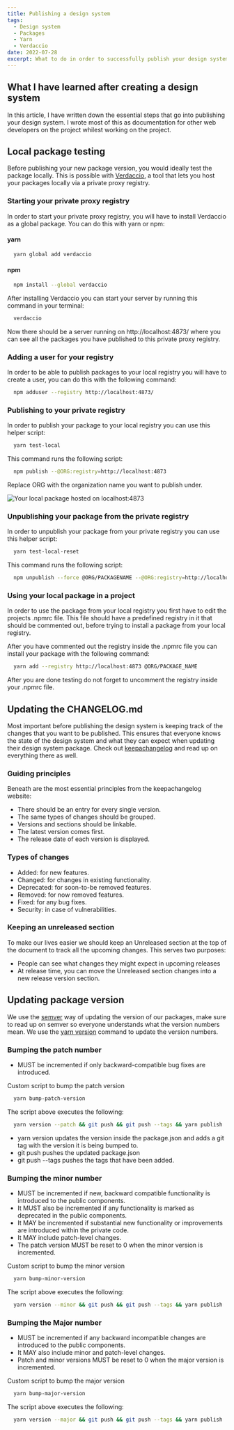 ```yaml
---
title: Publishing a design system
tags:
  - Design system
  - Packages
  - Yarn
  - Verdaccio
date: 2022-07-28
excerpt: What to do in order to successfully publish your design system
---
```


<ContentBlock>

## What I have learned after creating a design system

In this article, I have written down the essential steps that go into
publishing your design system. I wrote most of this as documentation for
other web developers on the project whilest working on the project.

</ContentBlock>

<ContentBlock>

## Local package testing

Before publishing your new package version, you would ideally test the package locally. This is
possible with [Verdaccio](https://verdaccio.org/), a tool that lets you host your packages locally via a private proxy registry.

</ContentBlock>

<ContentBlock>

### Starting your private proxy registry

In order to start your private proxy registry, you will have to install Verdaccio as a global package. You can do this with yarn or npm:

#### yarn

```bash
  yarn global add verdaccio
```

#### npm

```bash
  npm install --global verdaccio
```

After installing Verdaccio you can start your server by running this command in your terminal:

```bash
  verdaccio
```

Now there should be a server running on http://localhost:4873/ where you can see all the packages you have published to this private proxy registry.

</ContentBlock>

<ContentBlock>

### Adding a user for your registry

In order to be able to publish packages to your local registry you will have to create a user, you can do this with the following command:

```bash
  npm adduser --registry http://localhost:4873/
```

</ContentBlock>

<ContentBlock>

### Publishing to your private registry

In order to publish your package to your local registry you can use this helper script:

```bash
  yarn test-local
```

This command runs the following script:

```bash
  npm publish --@ORG:registry=http://localhost:4873
```

Replace ORG with the organization name you want to publish under.

<Image
  layout="fill"
  src="/images/verdaccio-package-hosted.png"
  alt="Your local package hosted on localhost:4873"
/>

</ContentBlock>

<ContentBlock>

### Unpublishing your package from the private registry

In order to unpublish your package from your private registry you can use this helper script:

```bash
  yarn test-local-reset
```

This command runs the following script:

```bash
  npm unpublish --force @ORG/PACKAGENAME --@ORG:registry=http://localhost:4873
```

</ContentBlock>

<ContentBlock>

### Using your local package in a project

In order to use the package from your local registry you first have to edit the projects .npmrc file. This file should have a predefined registry in it that should be commented out, before trying to install a package from your local registry.

After you have commented out the registry inside the .npmrc file you can install your package with the following command:

```bash
  yarn add --registry http://localhost:4873 @ORG/PACKAGE_NAME
```

After you are done testing do not forget to uncomment the registry inside your .npmrc file.

</ContentBlock>

<ContentBlock>

## Updating the CHANGELOG.md

Most important before publishing the design system is keeping track of the
changes that you want to be published. This ensures that everyone knows the
state of the design system and what they can expect when updating their
design system package. Check out
[keepachangelog](https://keepachangelog.com/en/1.0.0/) and read up on
everything there as well.

</ContentBlock>

<ContentBlock>

### Guiding principles

Beneath are the most essential principles from the keepachangelog website:

- There should be an entry for every single version.
- The same types of changes should be grouped.
- Versions and sections should be linkable.
- The latest version comes first.
- The release date of each version is displayed.

</ContentBlock>

<ContentBlock>

### Types of changes

- Added: for new features.
- Changed: for changes in existing functionality.
- Deprecated: for soon-to-be removed features.
- Removed: for now removed features.
- Fixed: for any bug fixes.
- Security: in case of vulnerabilities.

</ContentBlock>

<ContentBlock>

### Keeping an unreleased section

To make our lives easier we should keep an Unreleased section at the top of
the document to track all the upcoming changes. This serves two purposes:

- People can see what changes they might expect in upcoming releases
- At release time, you can move the Unreleased section changes into a new release version section.

</ContentBlock>

<ContentBlock>

## Updating package version

We use the [semver](https://semver.org/) way of updating the version of our
packages, make sure to read up on semver so everyone understands what the
version numbers mean. We use the [yarn
version](https://classic.yarnpkg.com/en/docs/cli/version) command to update
the version numbers.

</ContentBlock>

<ContentBlock>

### Bumping the patch number

- MUST be incremented if only backward-compatible bug fixes are introduced.

Custom script to bump the patch version

```bash
  yarn bump-patch-version
```

The script above executes the following:

```bash
  yarn version --patch && git push && git push --tags && yarn publish
```

- yarn version updates the version inside the package.json and adds a git tag with the version it is being bumped to.
- git push pushes the updated package.json
- git push --tags pushes the tags that have been added.

</ContentBlock>

<ContentBlock>

### Bumping the minor number

- MUST be incremented if new, backward compatible functionality is introduced to the public components.
- It MUST also be incremented if any functionality is marked as deprecated in the public components.
- It MAY be incremented if substantial new functionality or improvements are introduced within the private code.
- It MAY include patch-level changes.
- The patch version MUST be reset to 0 when the minor version is incremented.

Custom script to bump the minor version

```bash
  yarn bump-minor-version
```

The script above executes the following:

```bash
  yarn version --minor && git push && git push --tags && yarn publish
```

</ContentBlock>

<ContentBlock>

### Bumping the Major number

- MUST be incremented if any backward incompatible changes are introduced to the public components.
- It MAY also include minor and patch-level changes.
- Patch and minor versions MUST be reset to 0 when the major version is incremented.

Custom script to bump the major version

```bash
  yarn bump-major-version
```

The script above executes the following:

```bash
  yarn version --major && git push && git push --tags && yarn publish
```

</ContentBlock>
